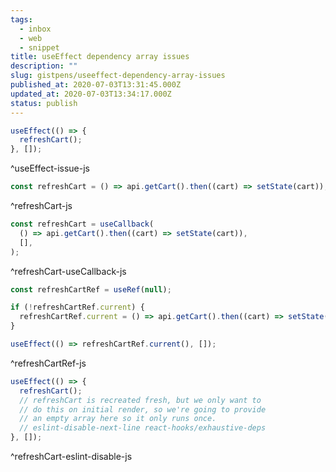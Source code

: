 ```yaml
---
tags:
  - inbox
  - web
  - snippet
title: useEffect dependency array issues
description: ""
slug: gistpens/useeffect-dependency-array-issues
published_at: 2020-07-03T13:31:45.000Z
updated_at: 2020-07-03T13:34:17.000Z
status: publish
---
```

```js title="useEffect-issue.js"
useEffect(() => {
  refreshCart();
}, []);
```

^useEffect-issue-js

```js title="refreshCart.js"
const refreshCart = () => api.getCart().then((cart) => setState(cart));
```

^refreshCart-js

```js title="refreshCart-useCallback.js"
const refreshCart = useCallback(
  () => api.getCart().then((cart) => setState(cart)),
  [],
);
```

^refreshCart-useCallback-js

```js title="refreshCartRef.js"
const refreshCartRef = useRef(null);

if (!refreshCartRef.current) {
  refreshCartRef.current = () => api.getCart().then((cart) => setState(cart));
}

useEffect(() => refreshCartRef.current(), []);
```

^refreshCartRef-js

```js title="refreshCart-eslint-disable.js"
useEffect(() => {
  refreshCart();
  // refreshCart is recreated fresh, but we only want to
  // do this on initial render, so we're going to provide
  // an empty array here so it only runs once.
  // eslint-disable-next-line react-hooks/exhaustive-deps
}, []);
```

^refreshCart-eslint-disable-js

